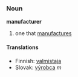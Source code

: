 === Noun ===
'''manufacturer'''
# one that [[manufacture|manufactures]]
==== Translations ====
*Finnish: [[valmistaja]]
*Slovak: [[výrobca]] ''m''